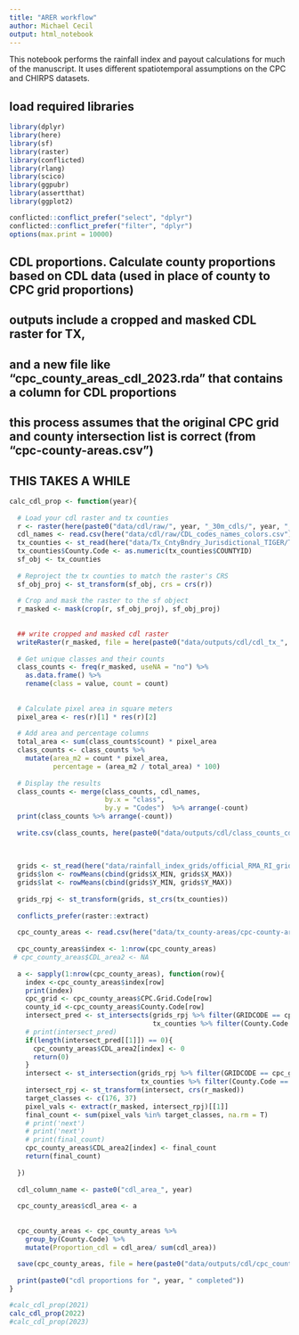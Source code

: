 ```yaml
---
title: "ARER workflow"
author: Michael Cecil
output: html_notebook
---
```


This notebook performs the rainfall index and payout calculations for much of the manuscript.
It uses different spatiotemporal assumptions on the CPC and CHIRPS datasets.


## load required libraries

```r

library(dplyr)
library(here)
library(sf)
library(raster)
library(conflicted)
library(rlang)
library(scico)
library(ggpubr)
library(assertthat)
library(ggplot2)

conflicted::conflict_prefer("select", "dplyr")
conflicted::conflict_prefer("filter", "dplyr")
options(max.print = 10000)
```



## CDL proportions. Calculate county proportions based on CDL data (used in place of county to CPC grid proportions)
## outputs include a cropped and masked CDL raster for TX, 
## and a new file like "cpc_county_areas_cdl_2023.rda" that contains a column for CDL proportions
## this process assumes that the original CPC grid and county intersection list is correct (from "cpc-county-areas.csv")
## THIS TAKES A WHILE


```r

calc_cdl_prop <- function(year){
  
  # Load your cdl raster and tx counties
  r <- raster(here(paste0("data/cdl/raw/", year, "_30m_cdls/", year, "_30m_cdls.tif")))
  cdl_names <- read.csv(here("data/cdl/raw/CDL_codes_names_colors.csv"))
  tx_counties <- st_read(here("data/Tx_CntyBndry_Jurisdictional_TIGER/Tx_CntyBndry_Jurisdictional_TIGER.shp"))
  tx_counties$County.Code <- as.numeric(tx_counties$COUNTYID)
  sf_obj <- tx_counties
  
  # Reproject the tx counties to match the raster's CRS
  sf_obj_proj <- st_transform(sf_obj, crs = crs(r))
  
  # Crop and mask the raster to the sf object
  r_masked <- mask(crop(r, sf_obj_proj), sf_obj_proj)
  
  
  ## write cropped and masked cdl raster
  writeRaster(r_masked, file = here(paste0("data/outputs/cdl/cdl_tx_", year, ".tif")))
  
  # Get unique classes and their counts
  class_counts <- freq(r_masked, useNA = "no") %>%
    as.data.frame() %>%
    rename(class = value, count = count)
  
  
  # Calculate pixel area in square meters
  pixel_area <- res(r)[1] * res(r)[2]
  
  # Add area and percentage columns
  total_area <- sum(class_counts$count) * pixel_area
  class_counts <- class_counts %>%
    mutate(area_m2 = count * pixel_area,
           percentage = (area_m2 / total_area) * 100)
  
  # Display the results
  class_counts <- merge(class_counts, cdl_names,
                        by.x = "class",
                        by.y = "Codes")  %>% arrange(-count)
  print(class_counts %>% arrange(-count))
  
  write.csv(class_counts, here(paste0("data/outputs/cdl/class_counts_cdl_", year, ".csv")))
  
  
  
  grids <- st_read(here("data/rainfall_index_grids/official_RMA_RI_grid.shp"))
  grids$lon <- rowMeans(cbind(grids$X_MIN, grids$X_MAX))
  grids$lat <- rowMeans(cbind(grids$Y_MIN, grids$Y_MAX))
  
  grids_rpj <- st_transform(grids, st_crs(tx_counties))
  
  conflicts_prefer(raster::extract)
  
  cpc_county_areas <- read.csv(here("data/tx_county-areas/cpc-county-areas.csv"))
  
  cpc_county_areas$index <- 1:nrow(cpc_county_areas)
 # cpc_county_areas$CDL_area2 <- NA
  
  a <- sapply(1:nrow(cpc_county_areas), function(row){
    index <-cpc_county_areas$index[row] 
    print(index)
    cpc_grid <- cpc_county_areas$CPC.Grid.Code[row] 
    county_id <-cpc_county_areas$County.Code[row]  
    intersect_pred <- st_intersects(grids_rpj %>% filter(GRIDCODE == cpc_grid),
                                    tx_counties %>% filter(County.Code == county_id))
    # print(intersect_pred)
    if(length(intersect_pred[[1]]) == 0){
      cpc_county_areas$CDL_area2[index] <- 0
      return(0)
    }
    intersect <- st_intersection(grids_rpj %>% filter(GRIDCODE == cpc_grid),
                                 tx_counties %>% filter(County.Code == county_id))
    intersect_rpj <- st_transform(intersect, crs(r_masked))
    target_classes <- c(176, 37)
    pixel_vals <- extract(r_masked, intersect_rpj)[[1]]
    final_count <- sum(pixel_vals %in% target_classes, na.rm = T)
    # print('next')
    # print('next')
    # print(final_count)
    cpc_county_areas$CDL_area2[index] <- final_count
    return(final_count)
    
  })
  
  cdl_column_name <- paste0("cdl_area_", year) 
  
  cpc_county_areas$cdl_area <- a
  
  
  cpc_county_areas <- cpc_county_areas %>%
    group_by(County.Code) %>%
    mutate(Proportion_cdl = cdl_area/ sum(cdl_area))
  
  save(cpc_county_areas, file = here(paste0("data/outputs/cdl/cpc_county_areas_cdl_", year, ".rda")))
  
  print(paste0("cdl proportions for ", year, " completed"))
}

#calc_cdl_prop(2021)
calc_cdl_prop(2022)
#calc_cdl_prop(2023)


```
